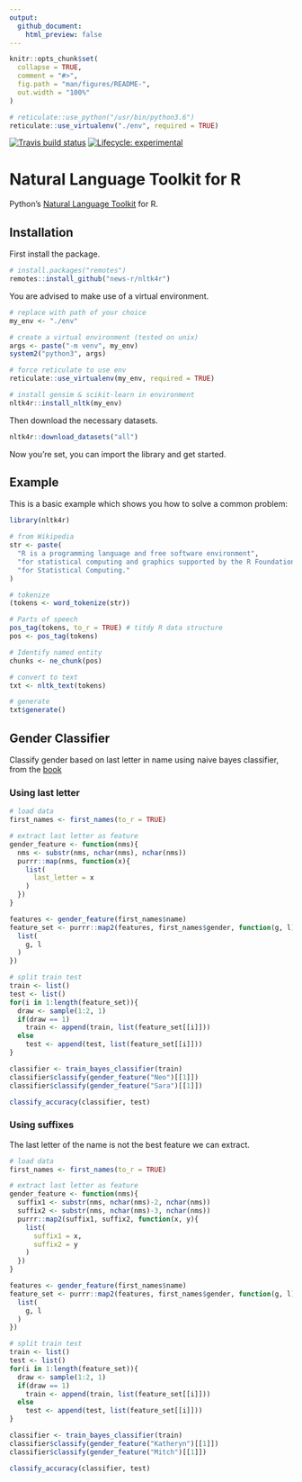 ```yaml
---
output: 
  github_document:
    html_preview: false
---
```


<!-- README.md is generated from README.Rmd. Please edit that file -->

```r
knitr::opts_chunk$set(
  collapse = TRUE,
  comment = "#>",
  fig.path = "man/figures/README-",
  out.width = "100%"
)

# reticulate::use_python("/usr/bin/python3.6")
reticulate::use_virtualenv("./env", required = TRUE)
```

<!-- badges: start -->
[![Travis build status](https://travis-ci.org/news-r/nltk4r.svg?branch=master)](https://travis-ci.org/news-r/nltk4r)
[![Lifecycle: experimental](https://img.shields.io/badge/lifecycle-experimental-orange.svg)](https://www.tidyverse.org/lifecycle/#experimental)
<!-- badges: end -->

# Natural Language Toolkit for R

Python's [Natural Language Toolkit](https://www.nltk.org/) for R.

## Installation

First install the package.

``` r
# install.packages("remotes")
remotes::install_github("news-r/nltk4r")
```

You are advised to make use of a virtual environment.

``` r
# replace with path of your choice
my_env <- "./env"

# create a virtual environment (tested on unix)
args <- paste("-m venv", my_env)
system2("python3", args) 

# force reticulate to use env
reticulate::use_virtualenv(my_env, required = TRUE)

# install gensim & scikit-learn in environment
nltk4r::install_nltk(my_env) 
```

Then download the necessary datasets.

``` r
nltk4r::download_datasets("all")
```

Now you're set, you can import the library and get started.

## Example

This is a basic example which shows you how to solve a common problem:

```r
library(nltk4r)

# from Wikipedia
str <- paste(
  "R is a programming language and free software environment",
  "for statistical computing and graphics supported by the R Foundation",
  "for Statistical Computing."
)

# tokenize
(tokens <- word_tokenize(str))

# Parts of speech
pos_tag(tokens, to_r = TRUE) # titdy R data structure
pos <- pos_tag(tokens)

# Identify named entity
chunks <- ne_chunk(pos)

# convert to text
txt <- nltk_text(tokens)

# generate
txt$generate()
```

## Gender Classifier

Classify gender based on last letter in name using naive bayes classifier, from the [book](https://www.nltk.org/book/ch06.html)

### Using last letter

```r
# load data
first_names <- first_names(to_r = TRUE) 

# extract last letter as feature
gender_feature <- function(nms){
  nms <- substr(nms, nchar(nms), nchar(nms))
  purrr::map(nms, function(x){
    list(
      last_letter = x
    )
  })
}

features <- gender_feature(first_names$name)
feature_set <- purrr::map2(features, first_names$gender, function(g, l){
  list(
    g, l
  )
})

# split train test
train <- list()
test <- list()
for(i in 1:length(feature_set)){
  draw <- sample(1:2, 1)
  if(draw == 1)
    train <- append(train, list(feature_set[[i]]))
  else
    test <- append(test, list(feature_set[[i]]))
}

classifier <- train_bayes_classifier(train)
classifier$classify(gender_feature("Neo")[[1]])
classifier$classify(gender_feature("Sara")[[1]])

classify_accuracy(classifier, test)
```

### Using suffixes

The last letter of the name is not the best feature we can extract.

```r
# load data
first_names <- first_names(to_r = TRUE) 

# extract last letter as feature
gender_feature <- function(nms){
  suffix1 <- substr(nms, nchar(nms)-2, nchar(nms))
  suffix2 <- substr(nms, nchar(nms)-3, nchar(nms))
  purrr::map2(suffix1, suffix2, function(x, y){
    list(
      suffix1 = x,
      suffix2 = y
    )
  })
}

features <- gender_feature(first_names$name)
feature_set <- purrr::map2(features, first_names$gender, function(g, l){
  list(
    g, l
  )
})

# split train test
train <- list()
test <- list()
for(i in 1:length(feature_set)){
  draw <- sample(1:2, 1)
  if(draw == 1)
    train <- append(train, list(feature_set[[i]]))
  else
    test <- append(test, list(feature_set[[i]]))
}

classifier <- train_bayes_classifier(train)
classifier$classify(gender_feature("Katheryn")[[1]])
classifier$classify(gender_feature("Mitch")[[1]])

classify_accuracy(classifier, test)
```